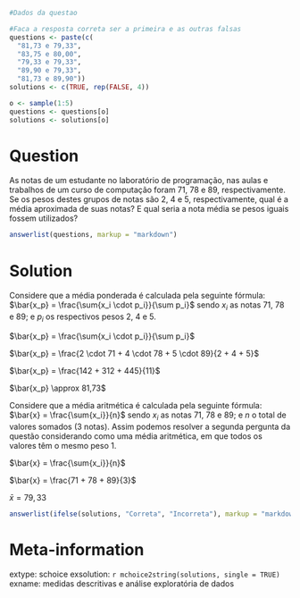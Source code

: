```r
#Dados da questao

#Faca a resposta correta ser a primeira e as outras falsas
questions <- paste(c(
  "81,73 e 79,33", 
  "83,75 e 80,00", 
  "79,33 e 79,33", 
  "89,90 e 79,33", 
  "81,73 e 89,90"))
solutions <- c(TRUE, rep(FALSE, 4))

o <- sample(1:5)
questions <- questions[o]
solutions <- solutions[o]
```

Question
========
As notas de um estudante no laboratório de programação, nas aulas e trabalhos de um curso de computação foram 71, 78 e 89, respectivamente. Se os pesos destes grupos de notas são 2, 4 e 5, respectivamente, qual é a média aproximada de suas notas? E qual seria a nota média se pesos iguais fossem utilizados?


```r
answerlist(questions, markup = "markdown")
```

Solution
========
Considere que a média ponderada é calculada pela seguinte fórmula: $\bar{x_p} = \frac{\sum{x_i \cdot p_i}}{\sum p_i}$ sendo $x_i$ as notas 71, 78 e 89; e $p_i$ os respectivos pesos 2, 4 e 5. 

$\bar{x_p} = \frac{\sum{x_i \cdot p_i}}{\sum p_i}$

$\bar{x_p} = \frac{2 \cdot 71 + 4 \cdot 78 + 5 \cdot 89}{2 + 4 + 5}$

$\bar{x_p} = \frac{142 + 312 + 445}{11}$

$\bar{x_p} \approx 81,73$

Considere que a média aritmética é calculada pela seguinte fórmula: $\bar{x} = \frac{\sum{x_i}}{n}$ sendo $x_i$ as notas 71, 78 e 89; e $n$ o total de valores somados (3 notas). Assim podemos resolver a segunda pergunta da questão considerando como uma média aritmética, em que todos os valores têm o mesmo peso 1.

$\bar{x} = \frac{\sum{x_i}}{n}$

$\bar{x} = \frac{71 + 78 + 89}{3}$

$\bar{x} = 79,33$


```r
answerlist(ifelse(solutions, "Correta", "Incorreta"), markup = "markdown")
```

Meta-information
================
extype: schoice
exsolution: `r mchoice2string(solutions, single = TRUE)`
exname: medidas descritivas e análise exploratória de dados